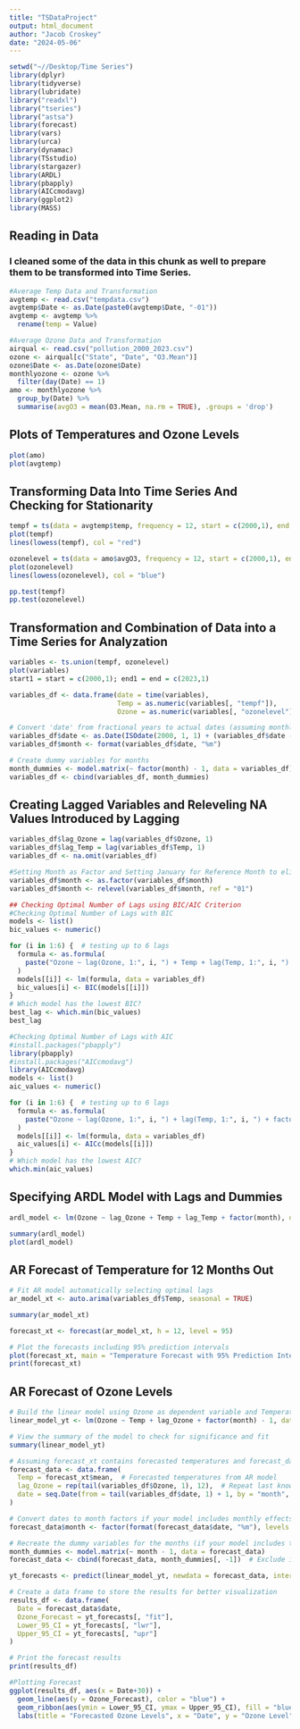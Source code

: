 ```yaml
---
title: "TSDataProject"
output: html_document
author: "Jacob Croskey"
date: "2024-05-06"
---
```


```r
setwd("~//Desktop/Time Series")
library(dplyr)
library(tidyverse)
library(lubridate)
library("readxl")
library("tseries")
library("astsa")
library(forecast)
library(vars)
library(urca)
library(dynamac)
library(TSstudio)
library(stargazer)
library(ARDL)
library(pbapply)
library(AICcmodavg)
library(ggplot2)
library(MASS)
```

## Reading in Data
### I cleaned some of the data in this chunk as well to prepare them to be transformed into Time Series.
```r
#Average Temp Data and Transformation
avgtemp <- read.csv("tempdata.csv")
avgtemp$Date <- as.Date(paste0(avgtemp$Date, "-01"))
avgtemp <- avgtemp %>% 
  rename(temp = Value)

#Average Ozone Data and Transformation
airqual <- read.csv("pollution_2000_2023.csv")
ozone <- airqual[c("State", "Date", "O3.Mean")]
ozone$Date <- as.Date(ozone$Date)
monthlyozone <- ozone %>%
  filter(day(Date) == 1)
amo <- monthlyozone %>%
  group_by(Date) %>%
  summarise(avgO3 = mean(O3.Mean, na.rm = TRUE), .groups = 'drop')
```

## Plots of Temperatures and Ozone Levels
```r
plot(amo)
plot(avgtemp)
```

## Transforming Data Into Time Series And Checking for Stationarity
```r
tempf = ts(data = avgtemp$temp, frequency = 12, start = c(2000,1), end = c(2023, 1))
plot(tempf)
lines(lowess(tempf), col = "red")

ozonelevel = ts(data = amo$avgO3, frequency = 12, start = c(2000,1), end = c(2023, 1))
plot(ozonelevel)
lines(lowess(ozonelevel), col = "blue")

pp.test(tempf)
pp.test(ozonelevel)
```

## Transformation and Combination of Data into a Time Series for Analyzation
```r
variables <- ts.union(tempf, ozonelevel)
plot(variables)
start1 = start = c(2000,1); end1 = end = c(2023,1)

variables_df <- data.frame(date = time(variables),
                           Temp = as.numeric(variables[, "tempf"]),
                           Ozone = as.numeric(variables[, "ozonelevel"]))

# Convert 'date' from fractional years to actual dates (assuming monthly data starting January 2000)
variables_df$date <- as.Date(ISOdate(2000, 1, 1) + (variables_df$date - 2000) * 365.25)
variables_df$month <- format(variables_df$date, "%m")

# Create dummy variables for months
month_dummies <- model.matrix(~ factor(month) - 1, data = variables_df)
variables_df <- cbind(variables_df, month_dummies)
```

## Creating Lagged Variables and Releveling NA Values Introduced by Lagging
```r
variables_df$lag_Ozone = lag(variables_df$Ozone, 1)
variables_df$lag_Temp = lag(variables_df$Temp, 1)
variables_df <- na.omit(variables_df)

#Setting Month as Factor and Setting January for Reference Month to eliminate Perfect Colinearity
variables_df$month <- as.factor(variables_df$month)
variables_df$month <- relevel(variables_df$month, ref = "01")
```


```r
## Checking Optimal Number of Lags using BIC/AIC Criterion
#Checking Optimal Number of Lags with BIC
models <- list()
bic_values <- numeric()

for (i in 1:6) {  # testing up to 6 lags
  formula <- as.formula(
    paste("Ozone ~ lag(Ozone, 1:", i, ") + Temp + lag(Temp, 1:", i, ") + factor(month)", collapse = "+")
  )
  models[[i]] <- lm(formula, data = variables_df)
  bic_values[i] <- BIC(models[[i]])
}
# Which model has the lowest BIC?
best_lag <- which.min(bic_values)
best_lag 

#Checking Optimal Number of Lags with AIC
#install.packages("pbapply")
library(pbapply)
#install.packages("AICcmodavg")
library(AICcmodavg)
models <- list()
aic_values <- numeric()

for (i in 1:6) {  # testing up to 6 lags
  formula <- as.formula(
    paste("Ozone ~ lag(Ozone, 1:", i, ") + lag(Temp, 1:", i, ") + factor(month) - 1", collapse = "+")
  )
  models[[i]] <- lm(formula, data = variables_df)
  aic_values[i] <- AICc(models[[i]])
}
# Which model has the lowest AIC?
which.min(aic_values)
```

## Specifying ARDL Model with Lags and Dummies 
```r
ardl_model <- lm(Ozone ~ lag_Ozone + Temp + lag_Temp + factor(month), data = variables_df)

summary(ardl_model)
plot(ardl_model)
```

## AR Forecast of Temperature for 12 Months Out
```r
# Fit AR model automatically selecting optimal lags
ar_model_xt <- auto.arima(variables_df$Temp, seasonal = TRUE)

summary(ar_model_xt)

forecast_xt <- forecast(ar_model_xt, h = 12, level = 95)

# Plot the forecasts including 95% prediction intervals
plot(forecast_xt, main = "Temperature Forecast with 95% Prediction Interval", xlab = "Time (Months)", ylab = "Temperature (°F)")
print(forecast_xt)
```

## AR Forecast of Ozone Levels
```r
# Build the linear model using Ozone as dependent variable and Temperature, lagged Ozone, and month dummies as predictors
linear_model_yt <- lm(Ozone ~ Temp + lag_Ozone + factor(month) - 1, data = variables_df)

# View the summary of the model to check for significance and fit
summary(linear_model_yt)

# Assuming forecast_xt contains forecasted temperatures and forecast_dates are the corresponding future dates
forecast_data <- data.frame(
  Temp = forecast_xt$mean,  # Forecasted temperatures from AR model
  lag_Ozone = rep(tail(variables_df$Ozone, 1), 12),  # Repeat last known ozone value
  date = seq.Date(from = tail(variables_df$date, 1) + 1, by = "month", length.out = 12)
)

# Convert dates to month factors if your model includes monthly effects
forecast_data$month <- factor(format(forecast_data$date, "%m"), levels = levels(variables_df$month))

# Recreate the dummy variables for the months (if your model includes this)
month_dummies <- model.matrix(~ month - 1, data = forecast_data)
forecast_data <- cbind(forecast_data, month_dummies[, -1])  # Exclude intercept column

yt_forecasts <- predict(linear_model_yt, newdata = forecast_data, interval = "prediction")

# Create a data frame to store the results for better visualization
results_df <- data.frame(
  Date = forecast_data$date,
  Ozone_Forecast = yt_forecasts[, "fit"],
  Lower_95_CI = yt_forecasts[, "lwr"],
  Upper_95_CI = yt_forecasts[, "upr"]
)

# Print the forecast results
print(results_df)

#Plotting Forecast
ggplot(results_df, aes(x = Date+30)) +
  geom_line(aes(y = Ozone_Forecast), color = "blue") +
  geom_ribbon(aes(ymin = Lower_95_CI, ymax = Upper_95_CI), fill = "blue", alpha = 0.3) +
  labs(title = "Forecasted Ozone Levels", x = "Date", y = "Ozone Level")
```

